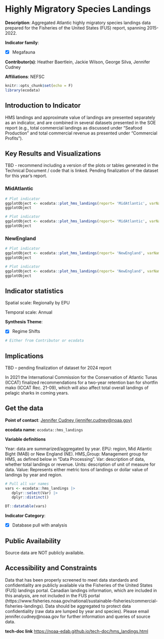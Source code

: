 # Highly Migratory Species Landings {#hms_landings}

**Description**: Aggregated Atlantic highly migratory species landings data prepared for the Fisheries of the United States (FUS) report, spanning 2015-2022.

**Indicator family**: 

- [X] Megafauna


**Contributor(s)**: Heather Baertlein, Jackie Wilson, George Silva, Jennifer Cudney

**Affiliations**: NEFSC

```{r echo=FALSE}
knitr::opts_chunk$set(echo = F)
library(ecodata)
```
## Introduction to Indicator
HMS landings and approximate value of landings are presented separately as an indicator, and are combined in several datasets presented in the SOE report (e.g., total commercial landings as discussed under “Seafood Production” and total commercial revenue as presented under “Commercial Profits”).

## Key Results and Visualizations
TBD - recommend including a version of the plots or tables generated in the Technical Document / code that is linked. Pending finalization of the dataset for this year's report.

### MidAtlantic

```{r plot_hms_landingsMidAtlanticLandings}
# Plot indicator
ggplotObject <- ecodata::plot_hms_landings(report= 'MidAtlantic', varName= 'Landings')
ggplotObject
```

```{r plot_hms_landingsMidAtlanticRevenue}
# Plot indicator
ggplotObject <- ecodata::plot_hms_landings(report= 'MidAtlantic', varName= 'Revenue')
ggplotObject
```

### NewEngland

```{r plot_hms_landingsNewEnglandLandings}
# Plot indicator
ggplotObject <- ecodata::plot_hms_landings(report= 'NewEngland', varName= 'Landings')
ggplotObject
```

```{r plot_hms_landingsNewEnglandRevenue}
# Plot indicator
ggplotObject <- ecodata::plot_hms_landings(report= 'NewEngland', varName= 'Revenue')
ggplotObject
```


## Indicator statistics 
Spatial scale: Regionally by EPU

Temporal scale: Annual

**Synthesis Theme**:

- [X] Regime Shifts


```{r autostats_hms_landings}
# Either from Contributor or ecodata
```

## Implications
TBD – pending finalization of dataset for 2024 report

In 2021 the International Commission for the Conservation of Atlantic Tunas (ICCAT) finalized recommendations for a two-year retention ban for shortfin mako (ICCAT Rec. 21-09), which will also affect total overall landings of pelagic sharks in coming years.

## Get the data

**Point of contact**: [Jennifer Cudney (jennifer.cudney@noaa.gov)](mailto:Jennifer Cudney (jennifer.cudney@noaa.gov)){.email}

**ecodata name**: `ecodata::hms_landings`

**Variable definitions**

Year: data are summarized/aggregated by year. EPU: region, Mid Atlantic Bight (MAB) or New England (NE). HMS_Group: Management group for HMS, as defined below in “Data Processing”. Var: description of data, whether total landings or revenue. Units: description of unit of measure for data. Value: Represents either metric tons of landings or dollar value of landings by year and region.

```{r vars_hms_landings}
# Pull all var names
vars <- ecodata::hms_landings |>
   dplyr::select(Var) |>
   dplyr::distinct()

DT::datatable(vars)
```
**Indicator Category**:

- [X] Database pull with analysis


## Public Availability

Source data are NOT publicly available.

## Accessibility and Constraints

Data that has been properly screened to meet data standards and confidentiality are publicly available via the Fisheries of the United States (FUS) landings portal. Canadian landings information, which are included in this analysis, are not included in the FUS portal (https://www.fisheries.noaa.gov/national/sustainable-fisheries/commercial-fisheries-landings). Data should be aggregated to protect data confidentiality (raw data are lumped by year and species). Please email jennifer.cudney@noaa.gov for further information and queries of source data.

**tech-doc link**
<https://noaa-edab.github.io/tech-doc/hms_landings.html>

